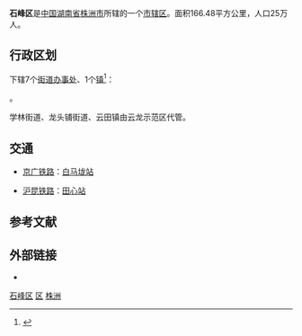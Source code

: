 {{Infobox China County
| county  =石峰区
| Photo = Tijinling Han Culture Street (20160324131828).jpg
| Photoname = [[田心街道|田心街道]]
| map = 
| map size =
| Pinyin   = 
| Belong = [[湖南省|湖南省]][[株洲市|株洲市]]
| Types=[[市辖区|市辖区]]
| admincode =
| founded = 
| seat =
| officerTitle= 
| officer=
| division=
| town=
| township=
| subdistrict=
| dialect=
| post code=
| phone code =
| coordinate = 
| area =166.48
| area land =  
| area water =  
| census yr =
| pop =25万
| density = 
| GDP =
| web = 
}}
'''石峰区'''是[[中国|中国]][[湖南省|湖南省]][[株洲市|株洲市]]所辖的一个[[市辖区|市辖区]]。面积166.48平方公里，人口25万人。

== 行政区划 ==
{{PAGENAMEBASE}}下辖7个[[街道办事处|街道办事处]]、1个[[行政建制镇|镇]]<ref>{{PRC admin/ref sgc|43/02/04}}</ref>：

{{PRC admin/children|43/02/04}}。

学林街道、龙头铺街道、云田镇由云龙示范区代管。

== 交通 ==
* {{rint|cn|rail}}[[京广铁路|京广铁路]]：[[白马垅站|白马垅站]]
* {{rint|cn|rail}}[[沪昆铁路|沪昆铁路]]：[[田心站|田心站]]

== 参考文献 ==
{{Wikisource|国务院关于同意湖南省调整株洲市市辖区行政区划的批复}}
{{reflist}}

== 外部链接 ==
* {{Official website|http://www.shifeng.gov.cn/|name=株洲市石峰区人民政府}}

{{株洲市石峰区行政区划}}
{{株洲市行政区划}}
{{湖南行政区划}}

[[Category:石峰区|]]
[[Category:株洲区县市|区]]
[[Category:湖南市辖区|株洲]]